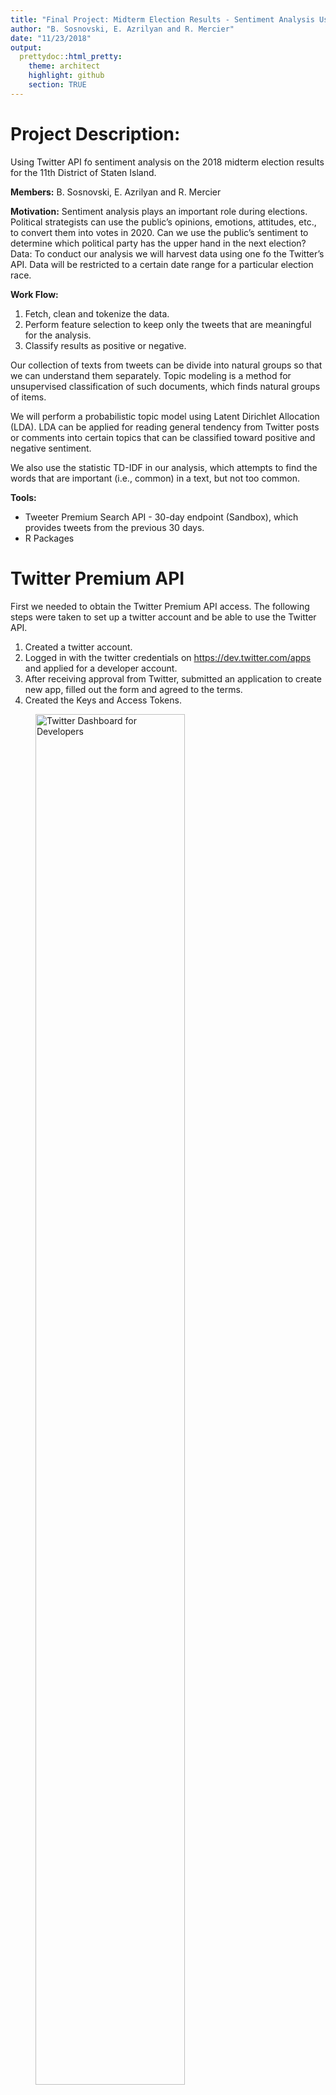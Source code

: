 ```yaml
---
title: "Final Project: Midterm Election Results - Sentiment Analysis Using Twitter's API"
author: "B. Sosnovski, E. Azrilyan and R. Mercier"
date: "11/23/2018"
output:
  prettydoc::html_pretty:
    theme: architect
    highlight: github
    section: TRUE
---
```


# Project Description: 

Using Twitter API fo sentiment analysis on the 2018 midterm election results for the 11th District of Staten Island.

**Members:** B. Sosnovski, E. Azrilyan and R. Mercier

**Motivation:** Sentiment analysis plays an important role during elections. Political strategists can use the public’s opinions, emotions, attitudes, etc., to convert them into votes in 2020.
Can we use the public’s sentiment to determine which political party has the upper hand in the next election?
Data: To conduct our analysis we will harvest data using one fo the Twitter's API. Data will be restricted to a certain date range for a particular election race. 

**Work Flow:** 

1. Fetch, clean and tokenize the data.
2. Perform feature selection to keep only the tweets that are meaningful for the analysis.
3. Classify results as positive or negative.

Our collection of texts from tweets can be divide into natural groups so that we can understand them separately. Topic modeling is a method for unsupervised classification of such documents, which finds natural groups of items. 

We will perform a probabilistic topic model using Latent Dirichlet Allocation (LDA). LDA can be applied for reading general tendency from Twitter posts or comments into certain topics that can be classified toward positive and negative sentiment.

We also use the statistic TD-IDF in our analysis, which attempts to find the words that are important (i.e., common) in a text, but not too common.

   
**Tools:**

+ Tweeter Premium Search API - 30-day endpoint (Sandbox), which provides tweets from the previous 30 days.
+ R Packages

# Twitter Premium API

First we needed to obtain the Twitter Premium API access. The following steps were taken to set up a twitter account and be able to use the Twitter API.

1. Created a twitter account.
2. Logged in with the twitter credentials on <https://dev.twitter.com/apps> and applied for a developer account.
3. After receiving approval from Twitter, submitted an application to create new app, filled out the form and agreed to the terms.
4. Created the Keys and Access Tokens.

![Twitter Dashboard for Developers ](https://i.imgur.com/Sd2QMvj.png){ width=75% }

# Load Libraries
```r
library(twitteR)
library(httr)
library(base64enc)
library(jsonlite)
library(stringr)
suppressMessages(library(tidyverse))
library(tidytext)
library(knitr)
library(XML)
suppressMessages(library(RCurl))
library(methods)
suppressMessages(library(tm))
suppressMessages(library(wordcloud))
library(topicmodels)
```

# API Credentials

Read key, key secret, access token and and access token secret from a text file to mantain the information confidential.

```r
api <- read.table("Twitter_API_Key.txt", header = TRUE, stringsAsFactors = FALSE)
names(api)
dim(api)
App_Name <- api$app_name
Consumer_Key <- api$key
Consumer_Secret <- api$secret_Key
Access_Token <- api$access_token
Access_Secret <- api$access_token_secret
```


# API Authentication

We faced a challenge in this part of the project because much of the documentation available on how to access the Twitter APIs using R is about access the Twitter's Basic Search API (not the Premium Search API, which was launched in Nov 2017). The basic Twitter API only give access to the previous 7 days of posted tweets. To conduct our project, we needed access to tweets posted earlier than prior 7 days.

The following chunk of code was retrieved from <https://twittercommunity.com/t/how-to-use-premium-api-for-the-first-time-beginner/105346/10>

```r
# base64 encoding
kands <- paste(Consumer_Key, Consumer_Secret, sep=":")
base64kands <- base64encode(charToRaw(kands))
base64kandsb <- paste("Basic", base64kands, sep=" ")

# request bearer token
resToken <- POST(url = "https://api.twitter.com/oauth2/token",
                 add_headers("Authorization" = base64kandsb, "Content-Type" = "application/x-www-form-urlencoded;charset=UTF-8"),
                 body = "grant_type=client_credentials")

# get bearer token
bearer <- content(resToken)
bearerToken <- bearer[["access_token"]]
bearerTokenb <- paste("Bearer", bearerToken, sep=" ")
```

# Data Acquisition

Since the Twitter Premium API - Sandbox (free version) limits access to the tweets posted for the last 30 days only, it is important to save the results of the search in to csv files. This way, we can have access to the results afterwards, even when the data was not available anymore via the API.

When converting the data received from the API  to a data frame, it may include columns with lists as observations. In this case, the R function "write.csv" or "write_csv" return an error. The function below identifies which columns of the data frame contain lists.  The information removed in the process is not important for our project.   

```r
# Function to identify which columns are lists
list_col <- function(df){
        n <- length(df)
        vec <- vector('numeric')
        for (i in 1:n){
                cl <- df[,i]
                if(class(cl)=="list"){
                        vec <- c(vec,i)
                }
        }
        return(vec)
}

```

Requests for data will likely generate more data than can be returned in a single response (our limit is up to 100 tweets in a single response). When a response is paginated, the API response will respond with a "Next" token specified in the body of the response that indicates whether any further pages are available. These "Next" page tokens can then be used to make further requests.The following function automates the API requests with or without pagination. 

```r

# the query includes terms "#maxrose", "#dandonovan", "@RepDanDonovan", "@MaxRose4NY" 
# data range: from 2018/11/11 to 2018/11/19

sbody = "{\"query\": \"#maxrose OR #dandonovan OR @RepDanDonovan OR @MaxRose4NY\",\"maxResults\": 100, \"fromDate\":\"201811050000\", \"toDate\":\"201811190000"
ebody = "\"}"

request <- function(start_body,end_body){
         full_body <- str_c(start_body, end_body, sep = "")
         nxt <-""
         pageNo <- 1
         
         while(!is.null(nxt)){
                resTweets <- POST(url = "https://api.twitter.com/1.1/tweets/search/30day/dev.json",
                  add_headers("authorization" = bearerTokenb, "content-Type" = "application/json"),
                  body = full_body)
                
                #checking if the type of response is json
                if (http_type(resTweets) != "application/json") {
                        stop("API did not return json", call. = FALSE)}
                
                #checking if the resquest was successful
                if (http_error(resTweets)) {
                        stop(sprintf("Twitter API request failed! Status = %s. Check what went wrong.\n", 
                                     status_code(resTweets)),
                             call. = FALSE)}else{
                                     message("Retrieving page ",pageNo)}
                
                # Parse the data
                tweets_df <- fromJSON(content(resTweets, "text"),flatten = TRUE) %>% data.frame()
        
                # Saving data only from the texts of the tweets in separate files
                text_df <- tweets_df$results.text
                file1 <- str_c("text",pageNo,".csv")
                write.csv(text_df, file1, row.names=FALSE)
        
                # Remove the list-columns
                vec<-list_col(tweets_df)
                tweets_df <- tweets_df[,-vec]

                # Saving the whole data
                file2 <- str_c("tweet",pageNo,".csv")
                write.csv(tweets_df, file2, row.names=FALSE)
        
                # Read the "next"" token received in the response
                nxt <- tweets_df$next.[[1]]
        
                if(!is.null(nxt)){
                        # insert the next token in the body of the request
                        full_body <- str_c(start_body, "\", \"next\":\"", nxt, end_body, sep = "")
                        pageNo <- pageNo+1}
                
                # To avoid to exceed the API's limit per minute
                Sys.sleep(3)
        } #end of while loop
         
}#end of function

request(start_body = sbody,end_body = ebody)
```

![](https://i.imgur.com/9Bv2WKc.png){ width=85% }

The total number of files obtained from the Twitter API is 177.

For our project, we will use files numbers from 67 to 177. These corresponds to tweets from Nov 5 to some tweets from Nov 10.

# Tweets Preprocessing 

The CSV files containin the Twitter data were uploade to Github. 

The following function that creates a vector with all links to be accessed to retrieve data.

```r
start_url <- "https://raw.githubusercontent.com/bsosnovski/FinalProject/master/tweet"
end_url <- ".csv"

# the selected files to be used in this project
vec <- seq(67,177)

# function
pages <- function(vec){
        n <- length(vec)
        urls <- vector('character')
        for (i in 1:n){
                temp <- str_c(start_url,vec[i],end_url, collapse = "")
                urls <- c(urls, temp)
        }
        return(urls)
}

urls <-pages(vec)
head(urls)

```

The urls created will be used to open connections to the files, read them into data frames, select the columns of interest and bind the data frames.

```r
n <-length(urls)
Stream <-data.frame()

for (i in 1:n){
        csvfile <- url(urls[i])
        df <- read.csv(csvfile,header = TRUE, fileEncoding = "ASCII", stringsAsFactors = FALSE)
        df <- df %>% select(results.created_at,results.text,results.user.name,results.user.location)
        Stream <- rbind(Stream,df)
}

str(Stream)
```


For our analysis, we are interest in the tweets sent by people other than the candidates themselves. So we exclude the tweets whose user names in them are of the candidates.

```r
Stream <- Stream %>% filter(!results.user.name %in% c("Max Rose","Dan Donovan"))

# Change format of dates
Stream$results.created_at <- as.POSIXct(Stream$results.created_at, format = "%a %b %d %H:%M:%S +0000 %Y")
str(Stream)
```

# Tweets Cleaning
 
The next steps are to cleanse the texts in the tweets:
 
* Remove ASCII symbols and Twitter's user handles (@user)
* Remove punctuations, numbers, digits and special characters 
* Remove white spaces and stop words
* Remove hashtags, tags, urls, Twitter short words, etc.
* Convert the corpus to lower case


```r
# Filtering off the retweets from the data (keep only original posts)
Stream <- Stream %>% 
  filter(!str_detect(results.text, "^RT"))

Mycorpus <- Corpus(VectorSource(Stream$results.text))

#Various cleansing funtions:
#ASCII Symbols
remove_ASCIIs <- function(x) gsub("[^\x01-\x7F]", "", x)
Mycorpus <- suppressWarnings(tm_map(Mycorpus, content_transformer(remove_ASCIIs)))

#@'s 
remove_ATs <- function(x) gsub("@\\w+", "", x)
Mycorpus <- suppressWarnings(tm_map(Mycorpus, content_transformer(remove_ATs)))

#All Punctuations
remove_Puncts <- function(x) gsub("[[:punct:]]", "", x)
Mycorpus <- suppressWarnings(tm_map(Mycorpus, content_transformer(remove_Puncts)))

#All Digits
remove_Digits <- function(x) gsub("[[:digit:]]", "", x)
Mycorpus <- suppressWarnings(tm_map(Mycorpus, content_transformer(remove_Digits)))

#3-Step HTTP Process
remove_HTTPSs <- function(x) gsub("http\\w+", "", x)
Mycorpus <- suppressWarnings(tm_map(Mycorpus, content_transformer(remove_HTTPSs)))
remove_HTTPSs2 <- function(x) gsub("[ \t]{2,}", "", x)
Mycorpus <- suppressWarnings(tm_map(Mycorpus, content_transformer(remove_HTTPSs2)))
remove_HTTPSs3 <- function(x) gsub("^\\s+|\\s+$", "", x)
Mycorpus <- suppressWarnings(tm_map(Mycorpus, content_transformer(remove_HTTPSs3)))

#Whitespaces
remove_WhiteSpace <- function(x) gsub("[ \t]{2,}", "", x)
Mycorpus <- suppressWarnings(tm_map(Mycorpus, content_transformer(remove_WhiteSpace)))

#Lower Case
Mycorpus <- suppressWarnings(tm_map(Mycorpus, content_transformer(tolower)))

#im's 
remove_IMs <- function(x) gsub("im", "", x)
Mycorpus <- suppressWarnings(tm_map(Mycorpus, content_transformer(remove_IMs)))

#stopwards
Mycorpus <- suppressWarnings(tm_map(Mycorpus, removeWords,stopwords("English")))

# View the corpus
inspect(Mycorpus[1:10])
```

We take a look at the word cloud with the terms in the corpus.

```r
#setting the same seed each time ensures consistent look across clouds
set.seed(7)
suppressWarnings(wordcloud(Mycorpus, random.order=F, scale=c(3, 0.5), min.freq = 5, col=rainbow(50)))

```


Because we need to tokenize the text for the analysis, we replace Twitter's texts in original data frame with the clean data from corpus.

```r
# Original data frame
head(Stream$results.text, n=10)

# Clean corpus
df <- data.frame(text = get("content", Mycorpus))
head(df, n=10)

Stream$results.text <- as.character(df$text)

# Remove the rows that contain empty strings in the text column after the cleanup
Stream <- Stream %>% filter(results.text !="")

# Add row numbers and move to the front of the data frame
Stream <- Stream %>% mutate(id = row_number()) %>% select(id, everything())

head(Stream, n=10)

# Tokenize the new clean text from the data frame
Streamnew <- Stream %>%  
  unnest_tokens(word, results.text)

```


Looking back at the word cloud, it seems that the stop words from the tm package didn't filtered off all undesired words from the tweets.  So we continue the cleaning further using the stop words from tidytext package.

```r
# Remove stop words and other words
data(stop_words)
Streamnew <- Streamnew %>% anti_join(stop_words)
```


# Sentiment Analysis

Here is the count of most frequest words, this is similar to what we are showing with a word cloud, so might not be needed.

```r
Streamnew %>%
  count(word, sort = TRUE) %>%
  top_n(20) %>%
  mutate(word = reorder(word, n)) %>%
  ggplot(aes(x = word, y = n)) +
  geom_col() +
  xlab(NULL) +
  coord_flip() +
  labs(x = "Count",
       y = "Unique words",
       title = "Count of unique words found in tweets")
```

We are going to use the “bing” sentiment data which classifies words as positive or negative. We are joining the words extracted from the tweets with this sentiment data. 

```r
# join sentiment classification to the tweet words
bing_word_counts <- Streamnew %>%
  inner_join(get_sentiments("bing")) %>%
  count(word, sentiment, sort = TRUE) %>%
  ungroup()
```

The code below creates a plot of positive and negative words. 

```r
bing_word_counts %>%
  group_by(sentiment) %>%
  top_n(10) %>%
  ungroup() %>%
  mutate(word = reorder(word, n)) %>%
  ggplot(aes(word, n, fill = sentiment)) +
  geom_col(show.legend = FALSE) +
  facet_wrap(~sentiment, scales = "free_y") +
  labs(title = "Sentiment Midterm Election Sentiment.",
       y = "Contribution to sentiment",
       x = NULL) +
  coord_flip()
```


Let's take a look at our results at different times as time passes.

The code below adds a column to clasify tweets as "Early, Med, or Late"

```r
Streamnew$Timing <- ifelse(Streamnew$results.created_at <= '2018-11-07', 'Early',
                  ifelse(Streamnew$results.created_at >= '2018-11-07' & Streamnew$results.created_at <= '2018-11-08', 'Med',
                         ifelse(Streamnew$results.created_at >= '2018-11-08', 'Late', 'other')
                  ))
```

The code below joins our data frame with sentiment data and plots positive and negative words in those 3 timing categories.

```r
# join sentiment classification to the tweet words
Elec_sentiment_2018 <- Streamnew %>%
  inner_join(get_sentiments("bing")) %>%
  count(word, sentiment, Timing, sort = TRUE) %>%
  group_by(sentiment) %>%
  ungroup() %>%
  mutate(word = reorder(word, n)) %>%
  group_by(Timing, sentiment) %>%
  top_n(n = 5, wt = n) %>%
  arrange(Timing, sentiment, n)


Elec_sentiment_2018 %>%
  ggplot(aes(word, n, fill = sentiment)) +
  geom_col(show.legend = FALSE) +
  facet_wrap(~Timing, scales = "free_y", ncol = 2) +
  labs(title = "Sentiment during the 2018 Midterm Election - NY 11th Cong. District.",
       y = "Number of Times Word Appeared in Tweets",
       x = NULL) +
  coord_flip()
```

# Topic Modeling with LDA

```r
dtm <- DocumentTermMatrix(Mycorpus)
dtm
```

The sparse matrix contain rows without entries(words) and this causes error in LDA function. 

To deal with this issue, we compute the sum of words by row and subset the dtm matrix by rows with sum >0.

```r
rowTotals <- apply(dtm , 1, sum)
dtm.new   <- dtm[rowTotals> 0, ]    
dtm.new

# Set a seed so that the output of the model is predictable
# Model finds 10 topics
lda <- LDA(dtm.new, k = 4, control = list(seed = 1234))
lda

term <- terms(lda, 10) # first 10 terms of every topic
term

topics <- tidy(lda, matrix = "beta")
topics
```

In the table above, we see that the LDA model computes the probability of that term being generated from that topic. For example the term "followed" has probabilities 0.000152, 0.0000559, 0.000216 and 0.0000935 of being generated from topic 1, 2, 3 and 4, respectively.

The following is a visualization of the results for the top 10 terms.

```r
top_terms <- topics %>%
  group_by(topic) %>%
  top_n(10, beta) %>%
  ungroup() %>%
  arrange(topic, -beta)

top_terms %>%
  mutate(term = reorder(term, beta)) %>%
  ggplot(aes(term, beta, fill = factor(topic))) +
  geom_col(show.legend = FALSE) +
  facet_wrap(~ topic, scales = "free") +
  coord_flip()
```

The four topics appear to be pretty similar. That is not  surprising given that there's a limited number of topics one would expect to see discussed in comments about the election results. 

Note that some of the top frequent positive words from the sentiment analysis above such as "congratulations" and "proud" appear in most the topics. But none of the top negative words appear in the topics' lists.

# Modeling with TF-IDF

The statistic Term Frequency-Inverse Document Frequency (TF-IDF) measures how important a word is to a document in a corpus of documents, as in our case, to one tweet in a collection of tweets.

TF-IDF in general finds:

* Words that are very common in a specific document are probably important to the topic of that document.

* Words that are very common in all documents probably aren't important to the topics of any of them.

So a term will receive a high weight if it's common in a specific document and also uncommon across all documents.

```r

# get the count of each word in each individual tweet
mywords <- Stream %>%  
        unnest_tokens(word, results.text) %>% 
        anti_join(stop_words) %>% 
        count(id,word, sort = TRUE) %>% 
        ungroup()

# get the number of words per tweet
total_words <- mywords %>% 
      group_by(id) %>% 
      summarize(total = sum(n))
        
# combine the two dataframes we just made
mywords <- left_join(mywords, total_words)
mywords

# get the tf_idf & order the words by degree of relevence
tf_idf1 <- mywords %>%
      bind_tf_idf(word, id, n) %>%
      select(-total) %>%
      arrange(desc(tf_idf)) %>%
      mutate(word = factor(word, levels = rev(unique(word))))

tf_idf2 <- mywords %>%
      bind_tf_idf(word, id, n) %>%
      select(-total) %>%
      arrange(tf_idf) %>%
      mutate(word = factor(word, levels = rev(unique(word))))

print(tf_idf1, n=10)

print(tf_idf2, n=10)

```

If the TD-IDF is closer to zero, it indicates that the word is extrememly common. Thus, the words "staten", "island" and "ny" are not so important for the whole corpus. On the other hand, the words with high TD-IDF are important. As one can see, they have high due to typos and concatenation of words together. Nevertheless, note that majority of them are include some of the most frequent positive terms of the sentiment analysis.

# Conclusions



# Reference

* Jeff Gentry. "twitteR - Twitter client for R." March 18, 2014. R package version 1.1.9. <https://www.rdocumentation.org/packages/twitteR/versions/1.1.9>

* hupseb. "How to use premium API for the first time (beginner)?" Post #10, May 13, 2018. Twitter Developers Forums. <https://twittercommunity.com/t/how-to-use-premium-api-for-the-first-time-beginner/105346/10>

* Julia Silge and David Robinson. "Text Mining with R. A Tidy Approach." Sep 23, 2018. <https://www.tidytextmining.com/index.html>

* Hadley Wickham. "Best practices for API packages." Aug 20, 2017. R package httr Vignette. <https://cran.r-project.org/web/packages/httr/vignettes/api-packages.html>


